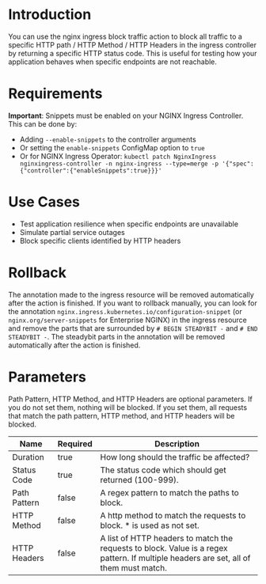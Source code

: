# Introduction

You can use the nginx ingress block traffic action to block all traffic to a specific HTTP path / HTTP Method / HTTP Headers in the ingress controller by returning a specific HTTP status code. This is useful for testing how your application behaves when specific endpoints are not reachable.

# Requirements

**Important**: Snippets must be enabled on your NGINX Ingress Controller. This can be done by:
- Adding `--enable-snippets` to the controller arguments
- Or setting the `enable-snippets` ConfigMap option to `true`
- Or for NGINX Ingress Operator: `kubectl patch NginxIngress nginxingress-controller -n nginx-ingress --type=merge -p '{"spec":{"controller":{"enableSnippets":true}}}'`

# Use Cases

* Test application resilience when specific endpoints are unavailable
* Simulate partial service outages
* Block specific clients identified by HTTP headers

# Rollback

The annotation made to the ingress resource will be removed automatically after the action is finished. If you want to rollback manually, you can look for the annotation `nginx.ingress.kubernetes.io/configuration-snippet` (or `nginx.org/server-snippets` for Enterprise NGINX) in the ingress resource and remove the parts that are surrounded by `# BEGIN STEADYBIT -` and `# END STEADYBIT -`. The steadybit parts in the annotation will be removed automatically after the action is finished.

# Parameters

Path Pattern, HTTP Method, and HTTP Headers are optional parameters. If you do not set them, nothing will be blocked. If you set them, all requests that match the path pattern, HTTP method, and HTTP headers will be blocked.

| Name         | Required | Description                                                                                                                           |
|--------------|----------|---------------------------------------------------------------------------------------------------------------------------------------|
| Duration     | true     | How long should the traffic be affected?                                                                                              |
| Status Code  | true     | The status code which should get returned (100-999).                                                                                 |
| Path Pattern | false    | A regex pattern to match the paths to block.                                                                                          |
| HTTP Method  | false    | A http method to match the requests to block. * is used as not set.                                                                   |
| HTTP Headers | false    | A list of HTTP headers to match the requests to block. Value is a regex pattern. If multiple headers are set, all of them must match. |